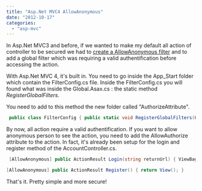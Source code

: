 ```yaml
---
title: "Asp.Net MVC4 AllowAnonymous"
date: "2012-10-17"
categories: 
  - "asp-mvc"
---
```


In Asp.Net MVC3 and before, if we wanted to make my default all action of controller to be secured we had to [create a AllowAnonymous filter](http://patrickdesjardins.com/blog/make-all-actions-of-controller-securized-with-authorise-filter-implicit "Make all actions of controller securized with Authorise filter implicit") and to add a global filter which was requiring a valid authentification before accessing the action.

With Asp.Net MVC 4, it's built in. You need to go inside the App_Start folder which contain the FilterConfig.cs file. Inside the FilterConfig.cs you will found what was inside the Global.Asax.cs : the static method _RegisterGlobalFilters_.

You need to add to this method the new folder called "AuthorizeAttribute".


```csharp
 public class FilterConfig { public static void RegisterGlobalFilters(GlobalFilterCollection filters) { filters.Add(new HandleErrorAttribute()); filters.Add(new AuthorizeAttribute()); } } 
```

By now, all action require a valid authentification. If you want to allow anonymous person to see the action, you need to add the AllowAuthorize attribute to the action. In fact, it's already been setup for the login and register method of the AccountController.cs.


```csharp
 [AllowAnonymous] public ActionResult Login(string returnUrl) { ViewBag.ReturnUrl = returnUrl; return View(); }

[AllowAnonymous] public ActionResult Register() { return View(); } 
```

That's it. Pretty simple and more secure!
